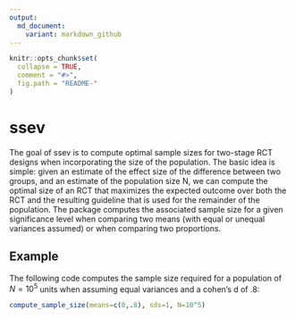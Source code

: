 ```yaml
---
output:
  md_document:
    variant: markdown_github
---
```


<!-- README.md is generated from README.Rmd. Please edit that file -->

```r
knitr::opts_chunk$set(
  collapse = TRUE,
  comment = "#>",
  fig.path = "README-"
)
```

# ssev

The goal of ssev is to compute optimal sample sizes for two-stage RCT designs when incorporating the size of the population. The basic idea is simple: given an estimate of the effect size of the difference between two groups, and an estimate of the population size N, we can compute the optimal size of an RCT that maximizes the expected outcome over both the RCT and the resulting guideline that is used for the remainder of the population. The package computes the associated sample size for a given significance level when comparing two means (with equal or unequal variances assumed) or when comparing two proportions. 

## Example

The following code computes the sample size required for a population of $N=10^5$ units when assuming equal variances and a cohen's d of .8:

```r
compute_sample_size(means=c(0,.8), sds=1, N=10^5)
```
